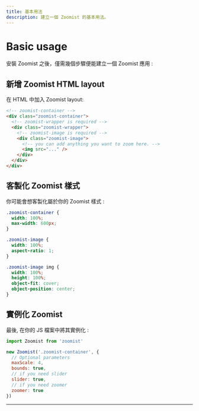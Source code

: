 ```yaml
---
title: 基本用法
description: 建立一個 Zoomist 的基本用法。
---
```


# Basic usage

安裝 Zoomist 之後，僅需幾個步驟便能建立一個 Zoomist 應用 :

## 新增 Zoomist HTML layout

在 HTML 中加入 Zoomist layout:

```html title="index.html"
<!-- zoomist-container -->
<div class="zoomist-container">
  <!-- zoomist-wrapper is required -->
  <div class="zoomist-wrapper">
    <!-- zoomist-image is required -->
    <div class="zoomist-image">
      <!-- you can add anything you want to zoom here. -->
      <img src="..." />
    </div>
  </div>
</div>
```

## 客製化 Zoomist 樣式

你可能會想客製化屬於你的 Zoomist 樣式 :

```css title="customize.css"
.zoomist-container {
  width: 100%;
  max-width: 600px;
}

.zoomist-image {
  width: 100%;
  aspect-ratio: 1;
}

.zoomist-image img {
  width: 100%;
  height: 100%;
  object-fit: cover;
  object-position: center;
}
```

## 實例化 Zoomist

最後, 在你的 JS 檔案中將其實例化 :

```js title="main.js"
import Zoomist from 'zoomist'

new Zoomist('.zoomist-container', {
  // Optional parameters
  maxScale: 4,
  bounds: true,
  // if you need slider
  slider: true,
  // if you need zoomer
  zoomer: true
})
```


---